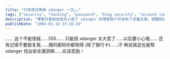 ```yaml
---
title: "代序成功黑掉 xdanger 一次……"
tags: ["security", "hacking", "password", "blog security", "account compromise", "personal", "humor", "friends", "vulnerability", "prank"]
description: "博客作者朋友成功入侵了 xdanger 的博客账户并发布了这篇文章，提醒网站所有者加强安全意识。入侵者以玩笑方式强调这是帮助发现安全漏洞，同时请求不要报复，并指出自己的密码 (除银行卡外) 都已被对方知晓。"
publishDate: "2004-03-18 23:18:24"
---
```


...... 这个不能怪我……555…… 只能怪 xdanger 太大意了……以后要小心哦…… 还有记得不要报复我……偶的密码你都晓得 (除了银行卡)……汗 再说我这也是帮 xdanger 找出安全漏洞嘛……应该奖励！
